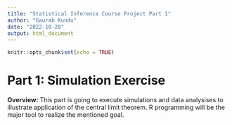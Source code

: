 ```yaml
---
title: "Statistical Inference Course Project Part 1"
author: "Gaurab Kundu"
date: "2022-10-28"
output: html_document
---
```


```r
knitr::opts_chunk$set(echo = TRUE)
```

# Part 1: Simulation Exercise

<b>Overview:</b> This part is going to execute simulations and data analysises to illustrate application of the central limit theorem. R programming will be the major tool to realize the mentioned goal.

